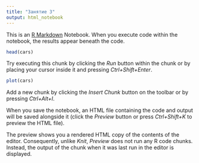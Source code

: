 ```yaml
---
title: "Занятие 3"
output: html_notebook
---
```


<!-- Заголовок выше  на YAML --> 

This is an [R Markdown](http://rmarkdown.rstudio.com) Notebook. When you execute code within the notebook, the results appear beneath the code. 

```r
head(cars)
```

Try executing this chunk by clicking the *Run* button within the chunk or by placing your cursor inside it and pressing *Ctrl+Shift+Enter*. 

```r
plot(cars)
```

Add a new chunk by clicking the *Insert Chunk* button on the toolbar or by pressing *Ctrl+Alt+I*.

When you save the notebook, an HTML file containing the code and output will be saved alongside it (click the *Preview* button or press *Ctrl+Shift+K* to preview the HTML file).

The preview shows you a rendered HTML copy of the contents of the editor. Consequently, unlike *Knit*, *Preview* does not run any R code chunks. Instead, the output of the chunk when it was last run in the editor is displayed.
